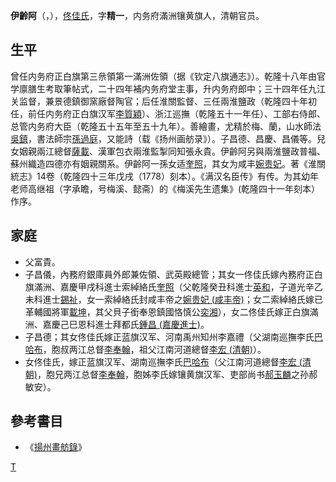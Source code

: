 '''伊齡阿'''（{{lang-mnc|ᡳᠯᡳᠩᡤᠠ|v=ilingga}}，{{bd|c.1732||1795年||}}），[[佟佳氏|佟佳氏]]，字'''精一'''，内务府滿洲镶黄旗人，清朝官员。

==生平==
曾任内务府正白旗第三㕘領第一滿洲佐領（据《钦定八旗通志》）。乾隆十八年由官学廪膳生考取筆帖式，二十四年補内务府堂主事，升内务府郎中；三十四年任九江关监督，兼景德鎮御窯廠督陶官；后任淮關監督、三任兩淮鹽政（乾隆四十年初任，前任内务府正白旗汉军[[李質穎|李質穎]]）、浙江巡撫（乾隆五十一年任）、工部右侍郎、总管内务府大臣（乾隆五十五年至五十九年）。善繪畫，尤精於梅、蘭，山水師法[[吳鎮|吳鎮]]，書法師宗[[孫過庭|孫過庭]]，又能詩（载《扬州画舫录》）。子昌德、昌慶、昌儀等。兒女姻親兩江總督[[萨载|薩載]]、漢軍包衣兩淮監掣同知張永貴。伊齡阿另與兩淮鹽政普福、蘇州織造四德亦有姻親關系。伊齡阿一孫女适[[奎照|奎照]]，其女为咸丰[[婉贵妃|婉贵妃]]。著《淮關統志》14卷（乾隆四十三年戊戌（1778）刻本）。《满汉名臣传》有传。为其幼年老师高继祖（字承瞻，号梅溪、懿斋）的《梅溪先生遗集》(乾隆四十一年刻本）作序。

==家庭==
*父富貴。
*子昌儀，內務府銀庫員外郎兼佐領、武英殿總管；其女一佟佳氏嫁內務府正白旗滿洲、嘉慶甲戌科進士索綽絡氏[[奎照|奎照]]（父乾隆癸丑科進士[[英和|英和]]，子道光辛乙未科進士[[錫祉|錫祉]]，女一索綽絡氏封咸丰帝之[[婉贵妃_(咸丰帝)|婉贵妃 (咸丰帝)]]；女二索綽絡氏嫁已革輔國將軍[[載坤|載坤]]，其父貝子銜奉恩鎮國恪慎公[[奕湘|奕湘]]），女二佟佳氏嫁正白旗滿洲、嘉慶己巳恩科進士拜都氏[[鍾昌_(嘉慶進士)|鍾昌 (嘉慶進士)]]。
*子昌德；其女佟佳氏嫁正蓝旗汉军、河南禹州知州李嘉禮（父湖南巡撫李氏[[巴哈布|巴哈布]]，胞叔两江总督[[李奉翰|李奉翰]]，祖父江南河道總督[[李宏_(清朝)|李宏 (清朝)]]）。
*女佟佳氏，嫁正蓝旗汉军、湖南巡撫李氏[[巴哈布|巴哈布]]（父江南河道總督[[李宏_(清朝)|李宏 (清朝)]]，胞兄两江总督[[李奉翰|李奉翰]]，胞姊李氏嫁镶黄旗汉军、吏部尚书[[郝玉麟|郝玉麟]]之孙郝敏安）。

==參考書目==
* 《[[揚州畫舫錄|揚州畫舫錄]]》 
[[Category:清朝畫家|T]]
